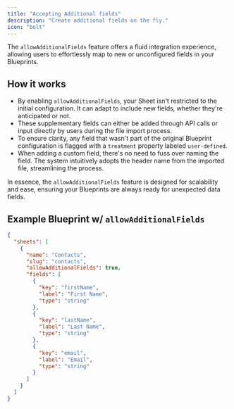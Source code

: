 ```yaml
---
title: "Accepting Additional fields"
description: "Create additional fields on the fly."
icon: "bolt"
---
```


The `allowAdditionalFields` feature offers a fluid integration experience, allowing users to effortlessly map to new or unconfigured fields in your Blueprints.

## How it works

- By enabling `allowAdditionalFields`, your Sheet isn't restricted to the initial configuration. It can adapt to include new fields, whether they're anticipated or not.
- These supplementary fields can either be added through API calls or input directly by users during the file import process.
- To ensure clarity, any field that wasn't part of the original Blueprint configuration is flagged with a `treatment` property labeled `user-defined`.
- When adding a custom field, there's no need to fuss over naming the field. The system intuitively adopts the header name from the imported file, streamlining the process.

In essence, the `allowAdditionalFields` feature is designed for scalability and ease, ensuring your Blueprints are always ready for unexpected data fields.

## Example Blueprint w/ `allowAdditionalFields`

```json
{
  "sheets": [
    {
      "name": "Contacts",
      "slug": "contacts",
      "allowAdditionalFields": true,
      "fields": [
        {
          "key": "firstName",
          "label": "First Name",
          "type": "string"
        },
        {
          "key": "lastName",
          "label": "Last Name",
          "type": "string"
        },
        {
          "key": "email",
          "label": "Email",
          "type": "string"
        }
      ]
    }
  ]
}
```
